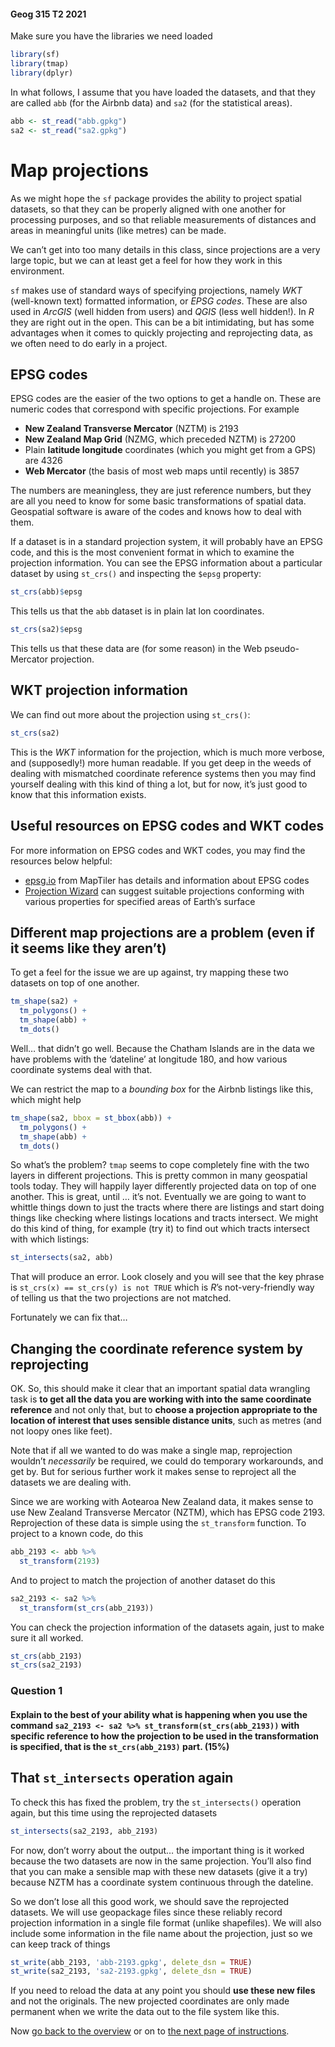 #### Geog 315 T2 2021
Make sure you have the libraries we need loaded

```r
library(sf)
library(tmap)
library(dplyr)
```

In what follows, I assume that you have loaded the datasets, and that they are called `abb` (for the Airbnb data) and `sa2` (for the statistical areas).

```r
abb <- st_read("abb.gpkg")
sa2 <- st_read("sa2.gpkg")
```

# Map projections
As we might hope the `sf` package provides the ability to project spatial datasets, so that they can be properly aligned with one another for processing purposes, and so that reliable measurements of distances and areas in meaningful units (like metres) can be made.

We can't get into too many details in this class, since projections are a very large topic, but we can at least get a feel for how they work in this environment.

`sf` makes use of standard ways of specifying projections, namely *WKT* (well-known text) formatted information, or *EPSG codes*. These are also used in *ArcGIS* (well hidden from users) and *QGIS* (less well hidden!). In *R* they are right out in the open. This can be a bit intimidating, but has some advantages when it comes to quickly projecting and reprojecting data, as we often need to do early in a project.

## EPSG codes 
EPSG codes are the easier of the two options to get a handle on. These are numeric codes that correspond with specific projections. For example

+ **New Zealand Transverse Mercator** (NZTM) is 2193
+ **New Zealand Map Grid** (NZMG, which preceded NZTM) is 27200
+ Plain **latitude longitude** coordinates (which you might get from a GPS) are 4326
+ **Web Mercator** (the basis of most web maps until recently) is 3857

The numbers are meaningless, they are just reference numbers, but they are all you need to know for some basic transformations of spatial data. Geospatial software is aware of the codes and knows how to deal with them.

If a dataset is in a standard projection system, it will probably have an EPSG code, and this is the most convenient format in which to examine the projection information. You can see the EPSG information about a particular dataset by using `st_crs()` and inspecting the `$epsg` property:

```r
st_crs(abb)$epsg
```

This tells us that the `abb` dataset is in plain lat lon coordinates.

```r
st_crs(sa2)$epsg
```

This tells us that these data are (for some reason) in the Web pseudo-Mercator projection. 

## WKT projection information
We can find out more about the projection using `st_crs()`:

```r
st_crs(sa2)
```

This is the *WKT* information for the projection, which is much more verbose, and (supposedly!) more human readable. If you get deep in the weeds of dealing with mismatched coordinate reference systems then you may find yourself dealing with this kind of thing a lot, but for now, it's just good to know that this information exists. 

## Useful resources on EPSG codes and WKT codes
For more information on EPSG codes and WKT codes, you may find the resources below helpful:

+ [epsg.io](https://epsg.io) from MapTiler has details and information about EPSG codes
+ [Projection Wizard](https://projectionwizard.org) can suggest suitable projections conforming with various properties for specified areas of Earth's surface

## Different map projections are a problem (even if it seems like they aren't)
To get a feel for the issue we are up against, try mapping these two datasets on top of one another.

```r
tm_shape(sa2) +
  tm_polygons() +
  tm_shape(abb) +
  tm_dots()
```

Well... that didn't go well. Because the Chatham Islands are in the data we have problems with the 'dateline' at longitude 180, and how various coordinate systems deal with that.

We can restrict the map to a *bounding box* for the Airbnb listings like this, which might help

```r
tm_shape(sa2, bbox = st_bbox(abb)) +
  tm_polygons() +
  tm_shape(abb) +
  tm_dots()
```

So what's the problem? `tmap` seems to cope completely fine with the two layers in different projections. This is pretty common in many geospatial tools today. They will happily layer differently projected data on top of one another. This is great, until ... it's not. Eventually we are going to want to whittle things down to just the tracts where there are listings and start doing things like checking where listings locations and tracts intersect. We might do this kind of thing, for example (try it) to find out which tracts intersect with which listings:

```r
st_intersects(sa2, abb)
```
That will produce an error. Look closely and you will see that the key phrase is `st_crs(x) == st_crs(y) is not TRUE` which is _R_'s not-very-friendly way of telling us that the two projections are not matched.

Fortunately we can fix that...

## Changing the coordinate reference system by reprojecting
OK. So, this should make it clear that an important spatial data wrangling task is **to get all the data you are working with into the same coordinate reference** and not only that, but to **choose a projection appropriate to the location of interest that uses sensible distance units**, such as metres (and not loopy ones like feet).

Note that if all we wanted to do was make a single map, reprojection wouldn't _necessarily_ be required, we could do temporary workarounds, and get by. But for serious further work it makes sense to reproject all the datasets we are dealing with.

Since we are working with Aotearoa New Zealand data, it makes sense to use New Zealand Transverse Mercator (NZTM), which has EPSG code 2193. Reprojection of these data is simple using the `st_transform` function. To project to a known code, do this

```r
abb_2193 <- abb %>%
  st_transform(2193)
```

And to project to match the projection of another dataset do this

```r
sa2_2193 <- sa2 %>%
  st_transform(st_crs(abb_2193))
```

You can check the projection information of the datasets again, just to make sure it all worked.

```r
st_crs(abb_2193)
st_crs(sa2_2193)
```

### **Question 1**
#### Explain to the best of your ability what is happening when you use the command `sa2_2193 <- sa2 %>% st_transform(st_crs(abb_2193))` with specific reference to how the projection to be used in the transformation is specified, that is the `st_crs(abb_2193)` part. (15%)

## That `st_intersects` operation again
To check this has fixed the problem, try the `st_intersects()` operation again, but this time using the reprojected datasets

```r
st_intersects(sa2_2193, abb_2193)
```

For now, don't worry about the output... the important thing is it worked because the two datasets are now in the same projection. You'll also find that you can make a sensible map with these new datasets (give it a try) because NZTM has a coordinate system continuous through the dateline.

So we don't lose all this good work, we should save the reprojected datasets. We will use geopackage files since these reliably record projection information in a single file format (unlike shapefiles). We will also include some information in the file name about the projection, just so we can keep track of things

```r
st_write(abb_2193, 'abb-2193.gpkg', delete_dsn = TRUE)
st_write(sa2_2193, 'sa2-2193.gpkg', delete_dsn = TRUE)
```

If you need to reload the data at any point you should **use these new files** and not the originals. The new projected coordinates are only made permanent when we write the data out to the file system like this.

Now [go back to the overview](README.md) or on to [the next page of instructions](spatial-data-manipulation-03-spatial-filters.md).
